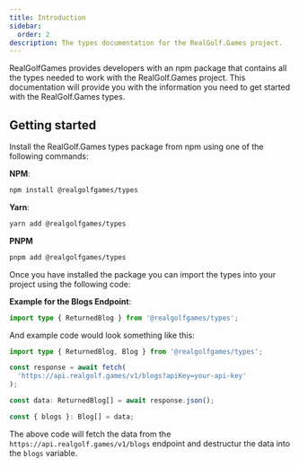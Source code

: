 ```yaml
---
title: Introduction
sidebar:
  order: 2
description: The types documentation for the RealGolf.Games project.
---
```


RealGolfGames provides developers with an npm package that contains all the types needed to work with the RealGolf.Games project. This documentation will provide you with the information you need to get started with the RealGolf.Games types.

## Getting started

Install the RealGolf.Games types package from npm using one of the following commands:

**NPM**:

```bash
npm install @realgolfgames/types
```

**Yarn**:

```bash
yarn add @realgolfgames/types
```

**PNPM**

```bash
pnpm add @realgolfgames/types
```

Once you have installed the package you can import the types into your project using the following code:

**Example for the Blogs Endpoint**:

```typescript
import type { ReturnedBlog } from '@realgolfgames/types';
```

And example code would look something like this:

```typescript
import type { ReturnedBlog, Blog } from '@realgolfgames/types';

const response = await fetch(
  'https://api.realgolf.games/v1/blogs?apiKey=your-api-key'
);

const data: ReturnedBlog[] = await response.json();

const { blogs }: Blog[] = data;
```

The above code will fetch the data from the `https://api.realgolf.games/v1/blogs` endpoint and destructur the data into the `blogs` variable.
